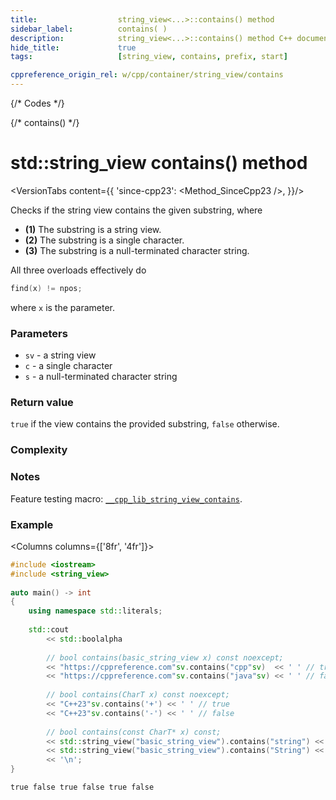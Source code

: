 ```yaml
---
title:					string_view<...>::contains() method
sidebar_label:			contains( )
description:			string_view<...>::contains() method C++ documentation
hide_title:				true
tags:					[string_view, contains, prefix, start]

cppreference_origin_rel: w/cpp/container/string_view/contains
---
```




{/* Codes */}

{/* contains() */}

# std::string_view contains() method

<VersionTabs content={{
	'since-cpp23': <Method_SinceCpp23 />,
}}/>

Checks if the string view contains the given substring, where

 - **(1)** The substring is a string view.
 - **(2)** The substring is a single character.
 - **(3)** The substring is a null-terminated character string.

All three overloads effectively do
```cpp
find(x) != npos;
```
where `x` is the parameter.

### Parameters

 - `sv` - a string view
 - `c` - a single character
 - `s` - a null-terminated character string

### Return value

`true` if the view contains the provided substring, `false` otherwise.

### Complexity

<ImproveSection />

### Notes

Feature testing macro: [`__cpp_lib_string_view_contains`](#).

### Example

<Columns columns={['8fr', '4fr']}>
<div>

```cpp
#include <iostream>
#include <string_view>
 
auto main() -> int
{
    using namespace std::literals;
 
    std::cout
        << std::boolalpha
 
        // bool contains(basic_string_view x) const noexcept;
        << "https://cppreference.com"sv.contains("cpp"sv)  << ' ' // true
        << "https://cppreference.com"sv.contains("java"sv) << ' ' // false
 
        // bool contains(CharT x) const noexcept;
        << "C++23"sv.contains('+') << ' ' // true
        << "C++23"sv.contains('-') << ' ' // false
 
        // bool contains(const CharT* x) const;
        << std::string_view("basic_string_view").contains("string") << ' ' // true
        << std::string_view("basic_string_view").contains("String") << ' ' // false
        << '\n';
}
```

</div>
<div>

```plaintext title="Output"
true false true false true false
```

</div>
</Columns>
